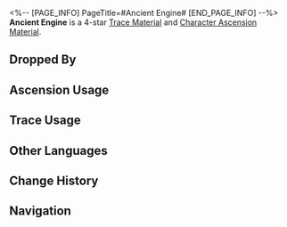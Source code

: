 <%-- [PAGE_INFO]
PageTitle=#Ancient Engine#
[END_PAGE_INFO] --%>
{{Item Infobox
|id          = 112013
|image       = Item Ancient Engine.png
|type        = Trace Material
|type2       = Character Ascension Material
|invCategory = Upgrade Materials
|rarity      = 4
|effect      = 
|description = Mechanical engine left behind from the Old World. Advanced material used for enhancement.
|source1     = [[Automatons at Equilibrium Level 4 or higher]]
|source2     = [[Omni-Synthesizer]] &mdash; Material Synthesis
|source3     = [[Simulated Universe]] enemies
|source4     = [[Omni-Synthesizer]] &mdash; Material Exchange
}}
{{Description|It uses Geomarrow as the energy source. When powered, it spews wandering auroras, not sparkles.<br /><br />''"Only the Technology Division directly under the Supreme Guardian has access to information regarding the Old World. I lost my privileges after I was fired."''}}
'''Ancient Engine''' is a 4-star [[Trace Material]] and [[Character Ascension Material]].

==Dropped By==
{{Dropped By}}

==Ascension Usage==
{{Ascension Usage}}

==Trace Usage==
{{Trace Usage}}

==Other Languages==
{{Other Languages
|en   = Ancient Engine
|zhs  = 古代引擎
|zht  = 古代引擎
|ja   = 古代エンジン
|ko   = 고대 엔진
|es   = Motor antiguo
|fr   = Ancien moteur
|ru   = Древний двигатель
|th   = Ancient Engine
|vi   = Động Cơ Cổ Đại
|de   = Uraltes Triebwerk
|id   = Ancient Engine
|pt   = Motor Antigo
}}

==Change History==
{{Change History|1.0}}

==Navigation==
{{Upgrade Material Navbox}}